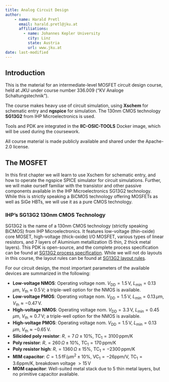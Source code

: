 ```yaml
---
title: Analog Circuit Design
author: 
    - name: Harald Pretl
      email: harald.pretl@jku.at
      affiliations:
        - name: Johannes Kepler University
          city: Linz
          state: Austria
          url: www.jku.at
date: last-modified
---
```

## Introduction

This is the material for an intermediate-level MOSFET circuit design course, held at JKU under course number 336.009 ("KV Analoge Schaltungstechnik").

The course makes heavy use of circuit simulation, using **Xschem** for schematic entry and **ngspice** for simulation. The 130nm CMOS technology **SG13G2** from IHP Microelectronics is used.

Tools and PDK are integrated in the **IIC-OSIC-TOOLS** Docker image, which will be used during the coursework.

All course material is made publicly available and shared under the Apache-2.0 license.

## The MOSFET {#sec-mosfet}

In this first chapter we will learn to use Xschem for schematic entry, and how to operate the ngspice SPICE simulator for circuit simulations. Further, we will make ourself familiar with the transistor and other passive components available in the IHP Microelectronics SG13G2 technology. While this is strictly speaking a BiCMOS technology offering MOSFETs as well as SiGe HBTs, we will use it as a pure CMOS technology.

### IHP's SG13G2 130nm CMOS Technology

SG13G2 is the name of a 130nm CMOS technology (strictly speaking BiCMOS) from IHP Microelectronics. It features low-voltage (thin-oxide) core MOSET, high-voltage (thick-oxide) I/O MOSFET, various types of linear resistors, and 7 layers of Aluminium metallization (5 thin, 2 thick metal layers). This PDK is open-source, and the complete process specification can be found at [SG13G2 process specification](https://github.com/IHP-GmbH/IHP-Open-PDK/blob/main/ihp-sg13g2/libs.doc/doc/SG13G2_os_process_spec.pdf). While we will not do layouts in this course, the layout rules can be found at [SG13G2 layout rules](https://github.com/IHP-GmbH/IHP-Open-PDK/blob/main/ihp-sg13g2/libs.doc/doc/SG13G2_os_layout_rules.pdf).

For our circuit design, the most important parameters of the available devices are summarized in the following:

* **Low-voltage NMOS**: Operating voltage nom. $V_\mathrm{DD}=1.5\,\text{V}$, $L_\mathrm{min}=0.13\,\mu\text{m}$, $V_\mathrm{th} \approx 0.5\,\text{V}$; a triple-well option for the NMOS is available.
* **Low-voltage PMOS**: Operating voltage nom. $V_\mathrm{DD}=1.5\,\text{V}$, $L_\mathrm{min}=0.13\,\mu\text{m}$, $V_\mathrm{th} \approx -0.47\,\text{V}$.
* **High-voltage NMOS**: Operating voltage nom. $V_\mathrm{DD}=3.3\,\text{V}$, $L_\mathrm{min}=0.45\,\mu\text{m}$, $V_\mathrm{th} \approx 0.7\,\text{V}$; a triple-well option for the NMOS is available.
* **High-voltage PMOS**: Operating voltage nom. $V_\mathrm{DD}=1.5\,\text{V}$, $L_\mathrm{min}=0.13\,\mu\text{m}$, $V_\mathrm{th} \approx -0.65\,\text{V}$. 
* **Silicided poly resistor**: $R_\square=7\,\Omega \pm 10\%$, $\mathrm{TC}_1=3100\,\text{ppm/K}$
* **Poly resistor**: $R_\square=260\,\Omega \pm 10\%$, $\mathrm{TC}_1=170\,\text{ppm/K}$
* **Poly resistor high**: $R_\square=1360\,\Omega \pm 15\%$, $\mathrm{TC}_1=-2300\,\text{ppm/K}$ 
* **MIM capacitor**: $C=1.5\,\text{fF}/\mu\text{m}^2 \pm 10\%$, $\mathrm{VC}_1=-26\text{ppm/V}$, $\mathrm{TC}_1=3.6\text{ppm/K}$, breakdown voltage $>15\,\mathrm{V}$
* **MOM capacitor**: Well-suited metal stack due to 5 thin metal layers, but no primitive capacitor available.


